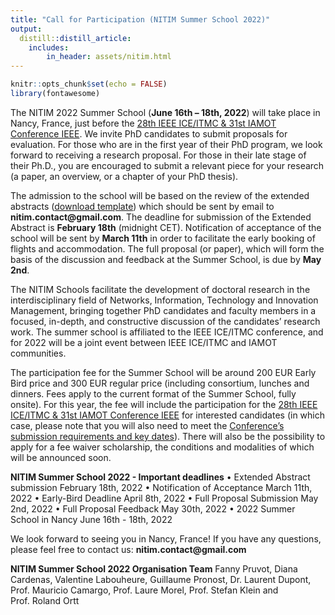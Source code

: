 ```yaml
---
title: "Call for Participation (NITIM Summer School 2022)"
output:
  distill::distill_article:
    includes:
        in_header: assets/nitim.html
---
```


```r
knitr::opts_chunk$set(echo = FALSE)
library(fontawesome)
```



The NITIM 2022 Summer School (**June 16th – 18th, 2022**) will take place in Nancy, France, just before the [28th IEEE ICE/ITMC & 31st IAMOT Conference IEEE](https://ice-iamot-2022-conference.org/). We invite PhD candidates to submit proposals for evaluation. For those who are in the first year of their PhD program, we look forward to receiving a research proposal. For those in their late stage of their Ph.D., you are encouraged to submit a relevant piece for your research (a paper, an overview, or a chapter of your PhD thesis).


The admission to the school will be based on the review of the extended abstracts ([download template](https://ice-iamot-2022-conference.org/assets/nitim/Template_Extended_Abstract-NITIM2022.docx)) which should be sent by email to **nitim.contact@gmail.com**. The deadline for submission of the Extended Abstract is **February 18th** (midnight CET). Notification of acceptance of the school will be sent by **March 11th** in order to facilitate the early booking of flights and accommodation. The full proposal (or paper), which will form the basis of the discussion and feedback at the Summer School, is due by **May 2nd**.


The NITIM Schools facilitate the development of doctoral research in the interdisciplinary field of Networks, Information, Technology and Innovation Management, bringing together PhD candidates and faculty members in a focused, in-depth, and constructive discussion of the candidates’ research work. The summer school is affiliated to the IEEE ICE/ITMC conference, and for 2022 will be a joint event between IEEE ICE/ITMC and IAMOT communities.


The participation fee for the Summer School will be around 200 EUR Early Bird price and 300 EUR regular price (including consortium, lunches and dinners. Fees apply to the current format of the Summer School, fully onsite). For this year, the fee will include the participation for the [28th IEEE ICE/ITMC & 31st IAMOT Conference IEEE](https://ice-iamot-2022-conference.org/) for interested candidates (in which case, please note that you will also need to meet the [Conference’s submission requirements and key dates](https://ice-iamot-2022-conference.org/3-call.html)). There will also be the possibility to apply for a fee waiver scholarship, the conditions and modalities of which will be announced soon. 


**NITIM Summer School 2022 - Important deadlines**
•	Extended Abstract submission            February 18th, 2022
•	Notification of Acceptance              March 11th, 2022
•	Early-Bird Deadline					            April 8th, 2022
•	Full Proposal Submission                May 2nd, 2022
•	Full Proposal Feedback                  May 30th, 2022
•	2022 Summer School in Nancy             June 16th - 18th, 2022


We look forward to seeing you in Nancy, France!
If you have any questions, please feel free to contact us: **nitim.contact@gmail.com**


**NITIM Summer School 2022 Organisation Team**
Fanny Pruvot, Diana Cardenas, Valentine Labouheure, Guillaume Pronost, Dr. Laurent Dupont, Prof. Mauricio Camargo, Prof. Laure Morel, Prof. Stefan Klein and Prof. Roland Ortt 

